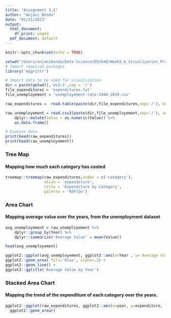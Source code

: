 ```yaml
---
title: "Assignment 3.2"
author: "Anjani Bonda"
date: "01/21/2023"
output:
  html_document:
    df_print: paged
  pdf_document: default
---
```


```r
knitr::opts_chunk$set(echo = TRUE)
```

```r
setwd("/Users/anjanibonda/Data-Science/DSC640/Week5_6_Visualization_Proportions/")
# Import required packages
library('magrittr')

# Import data to be used for visualization
dir = paste(getwd(),'ex3-3',sep = '/')
file_expenditures = 'expenditures.txt'
file_unemployement = 'unemployement-rate-1948-2010.csv'

raw_expenditures =  read.table(paste(dir,file_expenditures,sep='/'), header = TRUE, sep = '\t', dec = '.', fill = TRUE)

raw_unemployement = read.csv2(paste(dir,file_unemployement,sep='/'), sep=',', stringsAsFactors = FALSE) %>% 
    dplyr::mutate(Value = as.numeric(Value)) %>% 
    as.data.frame()

# Examine data
print(head(raw_expenditures))
print(head(raw_unemployement))

```

### Tree Map
#### Mapping how much each category has costed
```r
treemap::treemap(raw_expenditures,index = c('category'),
                 vSize = 'expenditure',
                 title = 'Expenditure by Category', 
                 palette = 'RdYlGn')
```

### Area Chart
#### Mapping average value over the years, from the unemployment dataset
```r
avg_unemployement = raw_unemployement %>%
    dplyr::group_by(Year) %>%
    dplyr::summarize('Average Value' = mean(Value))

head(avg_unemployement)

ggplot2::ggplot(avg_unemployement, ggplot2::aes(x=Year , y=`Average Value`)) +
ggplot2::geom_area( fill='blue', alpha=.2) +
ggplot2::geom_line() +
ggplot2::ggtitle('Average Value by Year')
```

### Stacked Area Chart
#### Mapping the trend of the expenditure of each category over the years.
```r
ggplot2::ggplot(raw_expenditures, ggplot2::aes(x=year, y=expenditure, fill=category)) + 
  ggplot2::geom_area()
```
